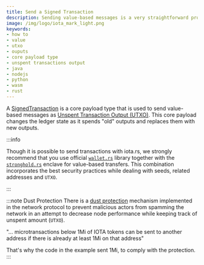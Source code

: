 ```yaml
---
title: Send a Signed Transaction
description: Sending value-based messages is a very straightforward process. You will only need to provide a valid seed, output addresses, and amount.
image: /img/logo/iota_mark_light.png
keywords:
- how to
- value
- utxo
- ouputs
- core payload type
- unspent transactions output
- java
- nodejs
- python
- wasm
- rust
---
```



A [SignedTransaction](../key_concepts/messages_payloads_and_transactions.md#signedtransaction) is a core payload
type that is used to send value-based messages as [Unspent Transaction Output (UTXO)](key_concepts/messages_payloads_and_transactions#unspent-transaction-output-utxo). This core payload changes the ledger state as it spends "old" outputs and replaces them with new outputs.

:::info

Though it is possible to send transactions with iota.rs, we strongly recommend that you use official
[`wallet.rs`](https://wiki.iota.org/wallet.rs/welcome) library together with the
[`stronghold.rs`](https://wiki.iota.org/stronghold.rs/welcome) enclave for value-based transfers. This combination
incorporates the best security practices while dealing with seeds, related addresses and `UTXO`.

:::


<Tabs groupId="language">
  <TabItem value="java" label="Java">
    <JavaTransaction />
  </TabItem>
  <TabItem value="nodejs" label="Nodejs">
    <NodejsGetTransaction />
  </TabItem>
  <TabItem value="python" label="Python">
    <PythonGetTransaction />
  </TabItem>
  <TabItem value="rust" label="Rust">
    <RustGetTransaction />
  </TabItem>
  <TabItem value="wasm" label="Wasm">
    <WasmGetTransaction />
  </TabItem>
</Tabs>

:::note Dust Protection
There is a [dust protection](https://wiki.iota.org/chrysalis-docs/faq#what-is-dust-protection-and-how-does-it-work)
mechanism implemented in the network protocol to prevent malicious actors from spamming the network in an attempt to decrease node
performance while keeping track of unspent amount (`UTXO`).


"... microtransactions below 1Mi of IOTA tokens can be sent to another address if there is already at least 1Mi on that address"


That's why the code in the example sent 1Mi, to comply with the protection.
:::


